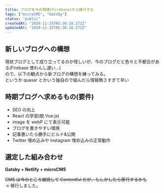 ```yaml
---
title: ブログを今の環境(Firebase)から移行する
tags: ["microCMS", "Gatsby"]
status: "public"
createdAt: "2020-11-25T05:36:18.272Z"
updatedAt: "2020-11-25T05:36:18.272Z"
---
```


## 新しいブログへの構想

現状ブログとして成り立ってるのか怪しいが、今のブログだと色々と不都合がある(Firebase 使わんし遅い…)  
ので、以下の観点から新ブログの構想を練ってみる。  
というか quasar とかいう独自ので組んだら情報無さすぎて辛い

## 時期ブログへ求めるもの(要件)

- SEO の向上
- React の学習(脱 Vue.js)
- image を webP にて表示可能
- ブログを書きやすい環境
- 記事書いたら勝手にビルド&公開
- Twitter 埋め込みや Instagram 埋め込みの正常動作

## 選定した組み合わせ

**Gatsby + Netlify + microCMS**

~~CMS は今のところ継続して Contentful だが、もしかしたら移行するかも~~  
→ 移行しました。
